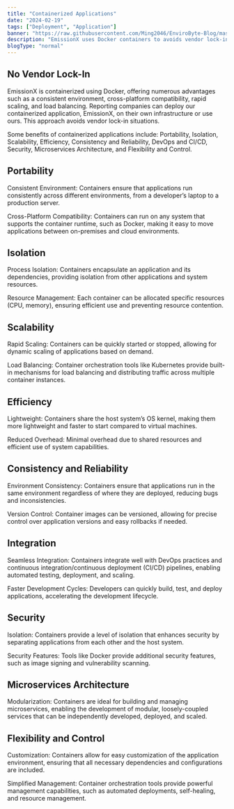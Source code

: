 ```yaml
---
title: "Containerized Applications"
date: "2024-02-19"
tags: ["Deployment", "Application"]
banner: "https://raw.githubusercontent.com/Ming2046/EnviroByte-Blog/master/images/DockerKubernetes.svg"
description: "EmissionX uses Docker containers to avoids vendor lock-in situations"
blogType: "normal"
---
```


## No Vendor Lock-In

EmissionX is containerized using Docker, offering numerous advantages such as a consistent environment, cross-platform compatibility, rapid scaling, and load balancing. Reporting companies can deploy our containerized application, EmissionX, on their own infrastructure or use ours. This approach avoids vendor lock-in situations.

Some benefits of containerized applications include: Portability, Isolation, Scalability, Efficiency, Consistency and Reliability, DevOps and CI/CD, Security, Microservices Architecture, and Flexibility and Control.

## Portability

Consistent Environment: Containers ensure that applications run consistently across different environments, from a developer’s laptop to a production server.

Cross-Platform Compatibility: Containers can run on any system that supports the container runtime, such as Docker, making it easy to move applications between on-premises and cloud environments.

## Isolation

Process Isolation: Containers encapsulate an application and its dependencies, providing isolation from other applications and system resources.

Resource Management: Each container can be allocated specific resources (CPU, memory), ensuring efficient use and preventing resource contention.

## Scalability

Rapid Scaling: Containers can be quickly started or stopped, allowing for dynamic scaling of applications based on demand.

Load Balancing: Container orchestration tools like Kubernetes provide built-in mechanisms for load balancing and distributing traffic across multiple container instances.

## Efficiency

Lightweight: Containers share the host system’s OS kernel, making them more lightweight and faster to start compared to virtual machines.

Reduced Overhead: Minimal overhead due to shared resources and efficient use of system capabilities.

## Consistency and Reliability

Environment Consistency: Containers ensure that applications run in the same environment regardless of where they are deployed, reducing bugs and inconsistencies.

Version Control: Container images can be versioned, allowing for precise control over application versions and easy rollbacks if needed.

## Integration

Seamless Integration: Containers integrate well with DevOps practices and continuous integration/continuous deployment (CI/CD) pipelines, enabling automated testing, deployment, and scaling.

Faster Development Cycles: Developers can quickly build, test, and deploy applications, accelerating the development lifecycle.

## Security

Isolation: Containers provide a level of isolation that enhances security by separating applications from each other and the host system.

Security Features: Tools like Docker provide additional security features, such as image signing and vulnerability scanning.

## Microservices Architecture

Modularization: Containers are ideal for building and managing microservices, enabling the development of modular, loosely-coupled services that can be independently developed, deployed, and scaled.

## Flexibility and Control

Customization: Containers allow for easy customization of the application environment, ensuring that all necessary dependencies and configurations are included.

Simplified Management: Container orchestration tools provide powerful management capabilities, such as automated deployments, self-healing, and resource management.
